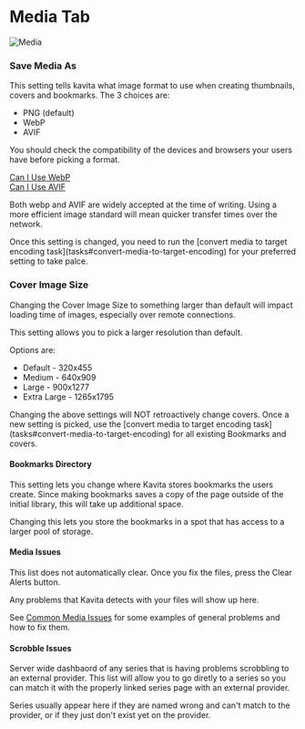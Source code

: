 
# Media Tab
![Media](../../../public/guides/admin-settings/admin-settings-media.png "Media page in Admin Settings")

### Save Media As

This setting tells kavita what image format to use when creating thumbnails, covers and bookmarks. 
The 3 choices are:

* PNG (default)
* WebP
* AVIF

You should check the compatibility of the devices and browsers your users have before picking a format.

[Can I Use WebP](https://caniuse.com/webp) <br/>
[Can I Use AVIF](https://caniuse.com/avif)

Both webp and AVIF are widely accepted at the time of writing. Using a more efficient image standard will mean quicker transfer times over the network.

<Callout type="info">
  Once this setting is changed, you need to run the [convert media to target encoding task](tasks#convert-media-to-target-encoding) for your preferred setting to take palce. 
</Callout>


### Cover Image Size
<Callout type="warning" emoji="⚠️">
  Changing the Cover Image Size to something larger than default will impact loading time of images, especially over remote connections.
</Callout>


This setting allows you to pick a larger resolution than default.

Options are:

* Default - 320x455
* Medium - 640x909
* Large - 900x1277
* Extra Large - 1265x1795

<Callout type="info" emoji="ℹ️">
  Changing the above settings will NOT retroactively change covers. Once a new setting is picked, use the [convert media to target encoding task](tasks#convert-media-to-target-encoding) for all existing Bookmarks and covers.
</Callout>

#### Bookmarks Directory

This setting lets you change where Kavita stores bookmarks the users create. Since making bookmarks saves a copy of the page outside of the initial library, this will take up additional space.

Changing this lets you store the bookmarks in a spot that has access to a larger pool of storage. 

#### Media Issues

<Callout type="info" emoji="ℹ️">
  This list does not automatically clear. Once you fix the files, press the Clear Alerts button.
</Callout>

Any problems that Kavita detects with your files will show up here.

See [Common Media Issues](../../troubleshooting/media-errors.mdx) for some examples of general problems and how to fix them. 

#### Scrobble Issues

Server wide dashbaord of any series that is having problems scrobbling to an external provider. This list will allow you to go diretly to a series so you can match it with the properly linked series page with an external provider. 

Series usually appear here if they are named wrong and can't match to the provider, or if they just don't exist yet on the provider. 

